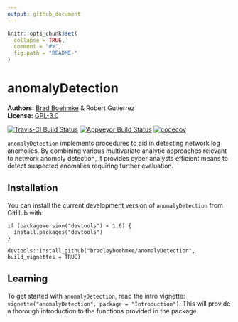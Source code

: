 ```yaml
---
output: github_document
---
```


<!-- README.md is generated from README.Rmd. Please edit that file -->

```r
knitr::opts_chunk$set(
  collapse = TRUE,
  comment = "#>",
  fig.path = "README-"
)
```

# anomalyDetection

**Authors:** [Brad Boehmke](http://bradleyboehmke.github.io/) & Robert Gutierrez<br/>
**License:** [GPL-3.0](https://opensource.org/licenses/GPL-3.0)

[![Travis-CI Build Status](https://travis-ci.org/bradleyboehmke/anomalyDetection.svg?branch=master)](https://travis-ci.org/bradleyboehmke/anomalyDetection)
[![AppVeyor Build Status](https://ci.appveyor.com/api/projects/status/github/bradleyboehmke/anomalyDetection?branch=master&svg=true)](https://ci.appveyor.com/project/bradleyboehmke/anomalyDetection)
[![codecov](https://codecov.io/gh/bradleyboehmke/anomalyDetection/branch/master/graph/badge.svg)](https://codecov.io/gh/bradleyboehmke/anomalyDetection)

`anomalyDetection` implements procedures to aid in detecting network log anomolies. By combining various multivariate analytic approaches relevant to network anomoly detection, it provides cyber analysts efficient means to detect suspected anomalies requiring further evaluation.


## Installation

You can install the current development version of `anomalyDetection` from GitHub with:

```
if (packageVersion("devtools") < 1.6) {
  install.packages("devtools")
}

devtools::install_github("bradleyboehmke/anomalyDetection", build_vignettes = TRUE)
```

## Learning

To get started with `anomalyDetection`, read the intro vignette: `vignette("anomalyDetection", package = "Introduction")`. This will provide a thorough introduction to the functions provided in the package.

